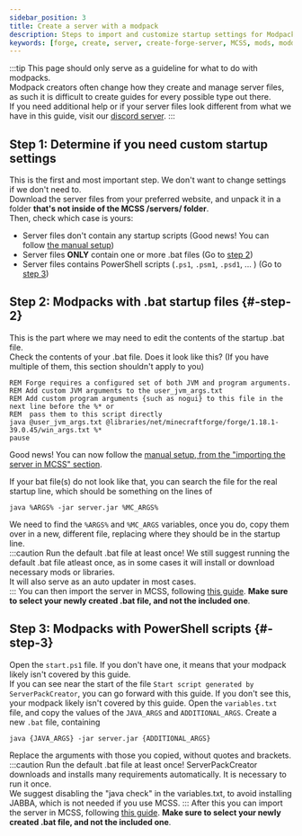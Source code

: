 ```yaml
---
sidebar_position: 3
title: Create a server with a modpack
description: Steps to import and customize startup settings for Modpacks
keywords: [forge, create, server, create-forge-server, MCSS, mods, modded, modpack]
---
```


:::tip 
This page should only serve as a guideline for what to do with modpacks.  
Modpack creators often change how they create and manage server files, as such it is difficult to create guides for every possible type out there.  
If you need additional help or if your server files look different from what we have in this guide, visit our [discord server](https://www.mcserversoft.com/discord).
:::

## Step 1: Determine if you need custom startup settings
This is the first and most important step. We don't want to change settings if we don't need to.  
Download the server files from your preferred website, and unpack it in a folder **that's not inside of the MCSS /servers/ folder**.  
Then, check which case is yours:
 - Server files don't contain any startup scripts (Good news! You can follow [the manual setup](/basic/create-server/Forge/create-forge-server-manually))
 - Server files **ONLY** contain one or more .bat files (Go to [step 2](#-step-2))
 - Server files contains PowerShell scripts (`.ps1`, `.psm1`, `.psd1`, ... )  (Go to [step 3](#-step-3))

## Step 2: Modpacks with .bat startup files {#-step-2}
This is the part where we may need to edit the contents of the startup .bat file.  
Check the contents of your .bat file. Does it look like this? (If you have multiple of them, this section shouldn't apply to you)
```batch
REM Forge requires a configured set of both JVM and program arguments.
REM Add custom JVM arguments to the user_jvm_args.txt
REM Add custom program arguments {such as nogui} to this file in the next line before the %* or
REM  pass them to this script directly
java @user_jvm_args.txt @libraries/net/minecraftforge/forge/1.18.1-39.0.45/win_args.txt %*
pause
```
Good news! You can now follow the [manual setup, from the "importing the server in MCSS" section](/basic/create-server/Forge/create-forge-server-manually#-migrate-the-server-to-mcss).  

If your bat file(s) do not look like that, you can search the file for the real startup line, which should be something on the lines of
```batch
java %ARGS% -jar server.jar %MC_ARGS%
```
We need to find the `%ARGS%` and `%MC_ARGS` variables, once you do, copy them over in a new, different file, replacing where they should be in the startup line.  
:::caution Run the default .bat file at least once!
We still suggest running the default .bat file atleast once, as in some cases it will install or download necessary mods or libraries.  
It will also serve as an auto updater in most cases.  
:::
You can then import the server in MCSS, following [this guide](/basic/import-server/supported-server-files). **Make sure to select your newly created .bat file, and not the included one**.

## Step 3: Modpacks with PowerShell scripts {#-step-3}
Open the `start.ps1` file. If you don't have one, it means that your modpack likely isn't covered by this guide.  
If you can see near the start of the file `Start script generated by ServerPackCreator`, you can go forward with this guide. If you don't see this, your modpack likely isn't covered by this guide.
Open the `variables.txt` file, and copy the values of the `JAVA_ARGS` and `ADDITIONAL_ARGS`.
Create a new `.bat` file, containing
```batch
java {JAVA_ARGS} -jar server.jar {ADDITIONAL_ARGS}
```
Replace the arguments with those you copied, without quotes and brackets.  
:::caution Run the default .bat file at least once!
ServerPackCreator downloads and installs many requirements automatically. It is necessary to run it once.  
We suggest disabling the "java check" in the variables.txt, to avoid installing JABBA, which is not needed if you use MCSS.
:::
After this you can import the server in MCSS, following [this guide](/basic/import-server/supported-server-files). **Make sure to select your newly created .bat file, and not the included one**.